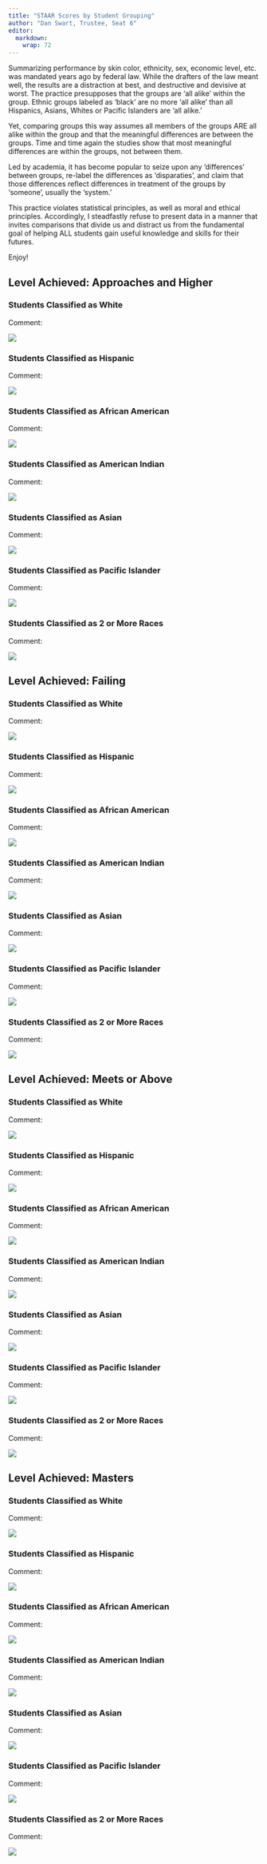 ```yaml
---
title: "STAAR Scores by Student Grouping"
author: "Dan Swart, Trustee, Seat 6"
editor: 
  markdown: 
    wrap: 72
---
```


Summarizing performance by skin color, ethnicity, sex, economic level, etc. was mandated years ago by federal law.  While the drafters of the law meant well, the results are a distraction at best, and destructive and devisive at worst.  The practice presupposes that the groups are 'all alike' within the group.  Ethnic groups labeled as 'black' are no more 'all alike' than all Hispanics, Asians, Whites or Pacific Islanders are 'all alike.'  

Yet, comparing groups this way assumes all members of the groups ARE all alike within the group and that the meaningful differences are between the groups.  Time and time again the studies show that most meaningful differences are within the groups, not between them.  

Led by academia, it has become popular to seize upon any 'differences' between groups, re-label the differences as 'disparaties', and claim that those differences reflect differences in treatment of the groups by 'someone', usually the 'system.'

This practice violates statistical principles, as well as moral and ethical principles.  Accordingly, I steadfastly refuse to present data in a manner that invites comparisons that divide us and distract us from the fundamental goal of helping ALL students gain useful knowledge and skills for their futures.



::: only-html
::: ac
Enjoy!
:::
:::

::: only-pdf
```{=tex}
\begin{center}
Enjoy!
\end{center}
```
:::


\clearpage

## Level Achieved:  Approaches and Higher

### Students Classified as White



Comment:

![](png_Standardized_Scores/Standardized_ScoresWhitescoreAllApproaches_or_Above19952022.png)

\clearpage

### Students Classified as Hispanic

Comment:

![](png_Standardized_Scores/Standardized_ScoresHispanicscoreAllApproaches_or_Above19952022.png)

\clearpage

### Students Classified as African American

Comment:

![](png_Standardized_Scores/Standardized_ScoresAfricanAmericanscoreAllApproaches_or_Above19952022.png)

\clearpage

### Students Classified as American Indian

Comment:

![](png_Standardized_Scores/Standardized_ScoresAmericanIndianscoreAllApproaches_or_Above19952022.png)

\clearpage

### Students Classified as Asian

Comment:

![](png_Standardized_Scores/Standardized_ScoresAsianscoreAllApproaches_or_Above19952022.png)

\clearpage

### Students Classified as Pacific Islander

Comment:

![](png_Standardized_Scores/Standardized_ScoresPacificIslanderscoreAllApproaches_or_Above19952022.png)



\clearpage

### Students Classified as 2 or More Races

Comment:

![](png_Standardized_Scores/Standardized_Scores2orMoreRacesscoreAllApproaches_or_Above19952022.png)




\clearpage

## Level Achieved:  Failing

### Students Classified as White



Comment:

![](png_Standardized_Scores/Standardized_ScoresWhitescoreAllFailing19952022.png)

\clearpage

### Students Classified as Hispanic

Comment:

![](png_Standardized_Scores/Standardized_ScoresHispanicscoreAllFailing19952022.png)

\clearpage

### Students Classified as African American

Comment:

![](png_Standardized_Scores/Standardized_ScoresAfricanAmericanscoreAllFailing19952022.png)

\clearpage

### Students Classified as American Indian

Comment:

![](png_Standardized_Scores/Standardized_ScoresAmericanIndianscoreAllFailing19952022.png)

\clearpage

### Students Classified as Asian

Comment:

![](png_Standardized_Scores/Standardized_ScoresAsianscoreAllFailing19952022.png)

\clearpage

### Students Classified as Pacific Islander

Comment:

![](png_Standardized_Scores/Standardized_ScoresPacificIslanderscoreAllFailing19952022.png)


\clearpage

### Students Classified as 2 or More Races

Comment:

![](png_Standardized_Scores/Standardized_Scores2orMoreRacesscoreAllFailing19952022.png)




\clearpage

## Level Achieved: Meets or Above

### Students Classified as White



Comment:

![](png_Standardized_Scores/Standardized_ScoresWhitescoreAllMeets_or_Above19952022.png)

\clearpage

### Students Classified as Hispanic

Comment:

![](png_Standardized_Scores/Standardized_ScoresHispanicscoreAllMeets_or_Above19952022.png)

\clearpage

### Students Classified as African American

Comment:

![](png_Standardized_Scores/Standardized_ScoresAfricanAmericanscoreAllMeets_or_Above19952022.png)

\clearpage

### Students Classified as American Indian

Comment:

![](png_Standardized_Scores/Standardized_ScoresAmericanIndianscoreAllMeets_or_Above19952022.png)

\clearpage

### Students Classified as Asian

Comment:

![](png_Standardized_Scores/Standardized_ScoresAsianscoreAllMeets_or_Above19952022.png)

\clearpage

### Students Classified as Pacific Islander

Comment:

![](png_Standardized_Scores/Standardized_ScoresPacificIslanderscoreAllMeets_or_Above19952022.png)

\clearpage

### Students Classified as 2 or More Races

Comment:

![](png_Standardized_Scores/Standardized_Scores2orMoreRacesscoreAllMeets_or_Above19952022.png)




\clearpage

## Level Achieved: Masters


### Students Classified as White



Comment:

![](png_Standardized_Scores/Standardized_ScoresWhitescoreAllMasters19952022.png)

\clearpage

### Students Classified as Hispanic

Comment:

![](png_Standardized_Scores/Standardized_ScoresHispanicscoreAllMasters19952022.png)

\clearpage

### Students Classified as African American

Comment:

![](png_Standardized_Scores/Standardized_ScoresAfricanAmericanscoreAllMasters19952022.png)

\clearpage

### Students Classified as American Indian

Comment:

![](png_Standardized_Scores/Standardized_ScoresAmericanIndianscoreAllMasters19952022.png)

\clearpage

### Students Classified as Asian

Comment:

![](png_Standardized_Scores/Standardized_ScoresAsianscoreAllMasters19952022.png)

\clearpage

### Students Classified as Pacific Islander

Comment:

![](png_Standardized_Scores/Standardized_ScoresPacificIslanderscoreAllMasters19952022.png)

\clearpage

### Students Classified as 2 or More Races

Comment:

![](png_Standardized_Scores/Standardized_Scores2orMoreRacesscoreAllMasters19952022.png)

